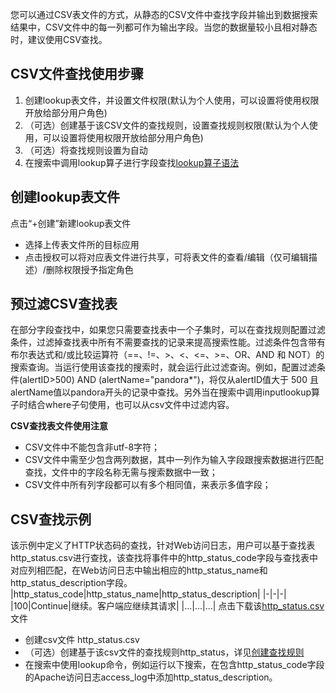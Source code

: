 您可以通过CSV表文件的方式，从静态的CSV文件中查找字段并输出到数据搜索结果中，CSV文件中的每一列都可作为输出字段。当您的数据量较小且相对静态时，建议使用CSV查找。

## CSV文件查找使用步骤
1. 创建lookup表文件，并设置文件权限(默认为个人使用，可以设置将使用权限开放给部分用户角色)
2. （可选）创建基于该CSV文件的查找规则，设置查找规则权限(默认为个人使用，可以设置将使用权限开放给部分用户角色)
3. （可选）将查找规则设置为自动
4. 在搜索中调用lookup算子进行字段查找[lookup算子语法](http://)

## 创建lookup表文件
点击“+创建”新建lookup表文件
- 选择上传表文件所的目标应用
- 点击授权可以将对应表文件进行共享，可将表文件的查看/编辑（仅可编辑描述）/删除权限授予指定角色

## 预过滤CSV查找表
在部分字段查找中，如果您只需要查找表中⼀个⼦集时，可以在查找规则配置过滤条件，过滤掉查找表中所有不需要查找的记录来提高搜索性能。过滤条件包含带有布尔表达式和/或比较运算符（==、!=、>、<、<=、>=、OR、AND 和 NOT）的搜索查询。当运行使用该查找的搜索时，就会运行此过滤查询。例如，配置过滤条件(alertID>500) AND (alertName="pandora*")，将仅从alertID值大于 500 且alertName值以pandora开头的记录中查找。另外当在搜索中调用inputlookup算子时结合where子句使用，也可以从csv文件中过滤内容。

**CSV查找表文件使用注意**
- CSV文件中不能包含非utf-8字符；
- CSV文件中需至少包含两列数据，其中一列作为输入字段跟搜索数据进行匹配查找，文件中的字段名称无需与搜索数据中一致；
- CSV文件中所有列字段都可以有多个相同值，来表示多值字段；

## CSV查找示例
该示例中定义了HTTP状态码的查找，针对Web访问日志，用户可以基于查找表http_status.csv进行查找，该查找将事件中的http_status_code字段与查找表中对应列相匹配，在Web访问日志中输出相应的http_status_name和http_status_description字段。
|http_status_code|http_status_name|http_status_description|
|-|-|-|
|100|Continue|继续。客户端应继续其请求|
|...|...|...|
点击下载该[http_status.csv](https://pandora-kibana.qiniu.com/csv/http_statushttp_status_code.csv)文件
- 创建csv文件 http_status.csv
- （可选）创建基于该csv文件的查找规则http_status，详见[创建查找规则](http://)
- 在搜索中使用lookup命令，例如运行以下搜索，在包含http_status_code字段的Apache访问日志access_log中添加http_status_description。
``` repo="apache"| lookup http_status.csv http_status_code output http_status_description
```